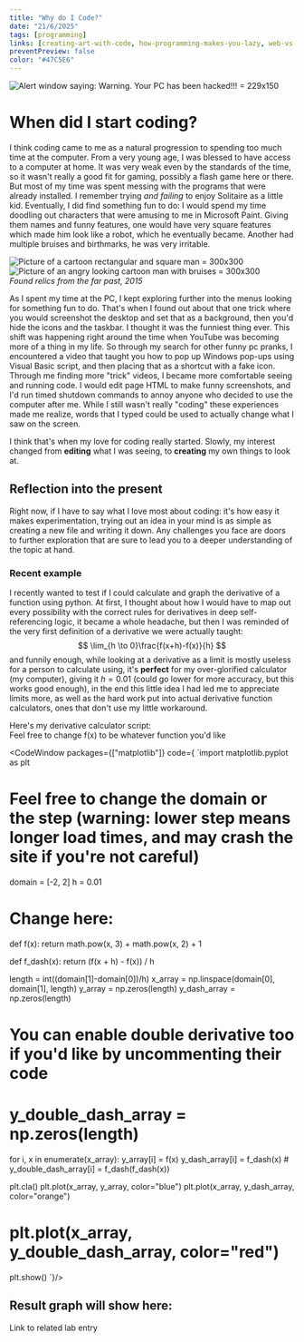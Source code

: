 ```yaml
---
title: "Why do I Code?"
date: "21/6/2025"
tags: [programming]
links: [creating-art-with-code, how-programming-makes-you-lazy, web-vs-games-vs-automation]
preventPreview: false
color: "#47C5E6"
---
```

![Alert window saying: Warning. Your PC has been hacked!!! = 229x150](/images/why-do-i-code/hacked.png)
# When did I start coding?
I think coding came to me as a natural progression to spending too much time at the computer. From a very young age, I was blessed to have access to a computer at home. It was very weak even by the standards of the time, so it wasn't really a good fit for gaming, possibly a flash game here or there. But most of my time was spent messing with the programs that were already installed. I remember trying *and failing* to enjoy Solitaire as a little kid. Eventually, I did find something fun to do: I would spend my time doodling out characters that were amusing to me in Microsoft Paint. Giving them names and funny features, one would have very square features which made him look like a robot, which he eventually became. Another had multiple bruises and birthmarks, he was very irritable.

![Picture of a cartoon rectangular and square man = 300x300](/images/why-do-i-code/square.png)
![Picture of an angry looking cartoon man with bruises = 300x300](/images/why-do-i-code/angry.png)\
*Found relics from the far past, 2015*

As I spent my time at the PC, I kept exploring further into the menus looking for something fun to do. That's when I found out about that one trick where you would screenshot the desktop and set that as a background, then you'd hide the icons and the taskbar. I thought it was the funniest thing ever. This shift was happening right around the time when YouTube was becoming more of a thing in my life. So through my search for other funny pc pranks, I encountered a video that taught you how to pop up Windows pop-ups using Visual Basic script, and then placing that as a shortcut with a fake icon. Through me finding more "trick" videos, I became more comfortable seeing and running code. I would edit page HTML to make funny screenshots, and I'd run timed shutdown commands to annoy anyone who decided to use the computer after me. While I still wasn't really "coding" these experiences made me realize, words that I typed could be used to actually change what I saw on the screen.

I think that's when my love for coding really started. Slowly, my interest changed from **editing** what I was seeing, to **creating** my own things to look at.

## Reflection into the present
Right now, if I have to say what I love most about coding: it's how easy it makes experimentation, trying out an idea in your mind is as simple as creating a new file and writing it down. Any challenges you face are doors to further exploration that are sure to lead you to a deeper understanding of the topic at hand.

### Recent example
I recently wanted to test if I could calculate and graph the derivative of a function using python. At first, I thought about how I would have to map out every possibility with the correct rules for derivatives in deep self-referencing logic, it became a whole headache, but then I was reminded of the very first definition of a derivative we were actually taught:
$$
\lim_{h \to 0}\frac{f(x+h)-f(x)}{h}
$$
and funnily enough, while looking at a derivative as a limit is mostly useless for a person to calculate using, it's **perfect** for my over-glorified calculator (my computer), giving it $h=0.01$ (could go lower for more accuracy, but this works good enough), in the end this little idea I had led me to appreciate limits more, as well as the hard work put into actual derivative function calculators, ones that don't use my little workaround.

Here's my derivative calculator script:\
Feel free to change f(x) to be whatever function you'd like

<CodeWindow packages={["matplotlib"]} code={
`import matplotlib.pyplot as plt

# Feel free to change the domain or the step (warning: lower step means longer load times, and may crash the site if you're not careful)
domain = [-2, 2]
h = 0.01

# Change here:
def f(x):
    return math.pow(x, 3) + math.pow(x, 2) + 1


def f_dash(x):
    return (f(x + h) - f(x)) / h

length = int((domain[1]-domain[0])/h)
x_array = np.linspace(domain[0], domain[1], length)
y_array = np.zeros(length)
y_dash_array = np.zeros(length)
# You can enable double derivative too if you'd like by uncommenting their code
# y_double_dash_array = np.zeros(length)




for i, x in enumerate(x_array):
    y_array[i] = f(x)
    y_dash_array[i] = f_dash(x)
    # y_double_dash_array[i] = f_dash(f_dash(x))

plt.cla()
plt.plot(x_array, y_array, color="blue")
plt.plot(x_array, y_dash_array, color="orange")
# plt.plot(x_array, y_double_dash_array, color="red")
plt.show()
`}/>

## Result graph will show here:

<div id="plot-target"/>

<Link href={"/lab/derivative"}>Link to related lab entry</Link>